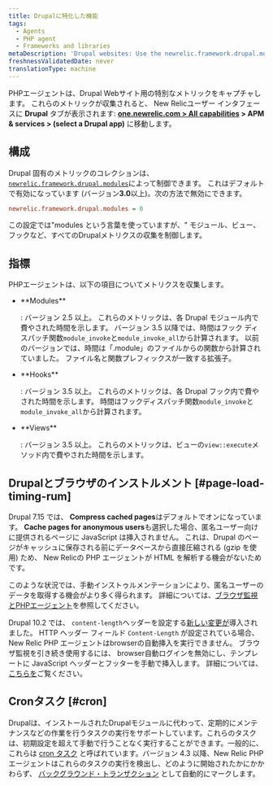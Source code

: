 ```yaml
---
title: Drupalに特化した機能
tags:
  - Agents
  - PHP agent
  - Frameworks and libraries
metaDescription: 'Drupal websites: Use the newrelic.framework.drupal.modules INI setting to capture special metrics for modules, hooks, views, and browser instrumentation.'
freshnessValidatedDate: never
translationType: machine
---
```


PHPエージェントは、Drupal Webサイト用の特別なメトリックをキャプチャします。 これらのメトリックが収集されると、 New Relicユーザー インタフェースに <DNT>**Drupal**</DNT> タブが表示されます: <DNT>**[one.newrelic.com > All capabilities](https://one.newrelic.com/all-capabilities) > APM & services > (select a Drupal app)**</DNT> に移動します。

## 構成

Drupal 固有のメトリックのコレクションは、 [`newrelic.framework.drupal.modules`](/docs/php/php-agent-phpini-settings#inivar-framework-drupal-modules)によって制御できます。 これはデフォルトで有効になっています (バージョン<DNT>**3.0**</DNT>以上)。次の方法で無効にできます。

```ini
newrelic.framework.drupal.modules = 0
```

この設定では"modules という言葉を使っていますが、" モジュール、ビュー、フックなど、すべてのDrupalメトリクスの収集を制御します。

## 指標

PHPエージェントは、以下の項目についてメトリクスを収集します。

* <DNT>
    **Modules**
  </DNT>

  : バージョン 2.5 以上。 これらのメトリックは、各 Drupal モジュール内で費やされた時間を示します。 バージョン 3.5 以降では、時間はフック ディスパッチ関数`module_invoke`と`module_invoke_all`から計算されます。 以前のバージョンでは、時間は「.module」のファイルからの関数から計算されていました。 ファイル名と関数プレフィックスが一致する拡張子。

* <DNT>
    **Hooks**
  </DNT>

  : バージョン 3.5 以上。 これらのメトリックは、各 Drupal フック内で費やされた時間を示します。 時間はフックディスパッチ関数`module_invoke`と`module_invoke_all`から計算されます。

* <DNT>
    **Views**
  </DNT>

  : バージョン 3.5 以上。 これらのメトリックは、ビューの`view::execute`メソッド内で費やされた時間を示します。

## Drupalとブラウザのインストルメント [#page-load-timing-rum]

Drupal 7.15 では、 <DNT>**Compress cached pages**</DNT>はデフォルトでオンになっています。 <DNT>**Cache pages for anonymous users**</DNT>も選択した場合、匿名ユーザー向けに提供されるページに<InlinePopover type="browser"/> JavaScript は挿入されません。 これは、Drupal のページがキャッシュに保存される前にデータベースから直接圧縮される (gzip を使用) ため、 New Relicの PHP エージェントが HTML を解析する機会がないためです。

このような状況では、手動インストゥルメンテーションにより、匿名ユーザーのデータを取得する機会がより多く得られます。 詳細については、[ブラウザ監視とPHPエージェント](/docs/apm/agents/php-agent/features/browser-monitoring-php-agent/)を参照してください。

Drupal 10.2 では、 `content-length`ヘッダーを設定する[新しい変更が](https://www.drupal.org/node/3298551)導入されました。 HTTP ヘッダー フィールド `Content-Length` が設定されている場合、 New Relic PHP エージェントはbrowserの自動挿入を実行できません。 ブラウザ監視を引き続き使用するには、 browser自動ログインを無効にし、テンプレートに JavaScript ヘッダーとフッターを手動で挿入します。 詳細については、[こちらを](/docs/apm/agents/php-agent/features/browser-monitoring-php-agent/#auto_instrumentation)ご覧ください。

## Cronタスク [#cron]

Drupalは、インストールされたDrupalモジュールに代わって、定期的にメンテナンスなどの作業を行うタスクの実行をサポートしています。これらのタスクは、初期設定を超えて手動で行うことなく実行することができます。一般的に、これらは [cron タスク](https://drupal.org/cron "リンクが新しいウィンドウで開きます") と呼ばれています。バージョン 4.3 以降、New Relic PHP エージェントはこれらのタスクの実行を検出し、どのように開始されたかにかかわらず、 [バックグラウンド・トランザクション](/docs/features/monitoring-background-processes#ui) として自動的にマークします。
